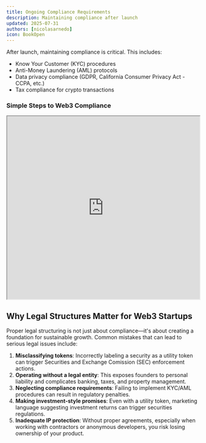 ```yaml
---
title: Ongoing Compliance Requirements
description: Maintaining compliance after launch
updated: 2025-07-31
authors: [nicolasarnedo]
icon: BookOpen
---
```


After launch, maintaining compliance is critical. This includes:
- Know Your Customer (KYC) procedures
- Anti-Money Laundering (AML) protocols
- Data privacy compliance (GDPR,  California Consumer Privacy Act - CCPA, etc.)
- Tax compliance for crypto transactions

### Simple Steps to Web3 Compliance

<div style={{ margin: '2rem 0' }}>
  <iframe 
    src="https://drive.google.com/file/d/1PAEt9OcGxZOOpLbMl7EpCgGW3Hwvia5f/preview" 
    width="100%" 
    height="480" 
    allow="autoplay"
    style={{ border: 'none', borderRadius: '8px' }}
  ></iframe>
</div> 

## Why Legal Structures Matter for Web3 Startups
Proper legal structuring is not just about compliance—it's about creating a foundation for sustainable growth. Common mistakes that can lead to serious legal issues include:

1. **Misclassifying tokens**: Incorrectly labeling a security as a utility token can trigger Securities and Exchange Comission (SEC) enforcement actions.
2. **Operating without a legal entity**: This exposes founders to personal liability and complicates banking, taxes, and property management.
3. **Neglecting compliance requirements**: Failing to implement KYC/AML procedures can result in regulatory penalties.
4. **Making investment-style promises**: Even with a utility token, marketing language suggesting investment returns can trigger securities regulations.
5. **Inadequate IP protection**: Without proper agreements, especially when working with contractors or anonymous developers, you risk losing ownership of your product.

